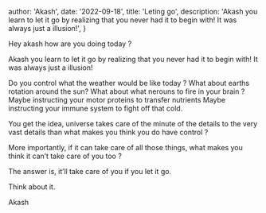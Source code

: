 
  author: 'Akash',
  date: '2022-09-18',
  title: 'Leting go',
  description: 'Akash you learn to let it go by realizing that you never had it to begin with! It was always just a illusion!',
}


Hey akash how are you doing today ?

Akash you learn to let it go by realizing that you never had it to begin with! 
It was always just a illusion!

Do you control what the weather would be like today ?
What about earths rotation around the sun?
What about what nerouns to fire in your brain ?
Maybe instructing your motor proteins to transfer nutrients 
Maybe instructing your immune system to fight off that cold. 

You get the idea, universe takes care of the minute of the details to the very vast details than what makes you think you do have control ?

More importantly, if it can take care of all those things, what makes you think it can’t take care of you too ?

The answer is, it’ll take care of you if you let it go. 

Think about it. 

Akash
